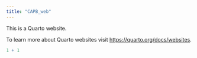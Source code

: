 ---
title: "CAPB_web"
---

This is a Quarto website.

To learn more about Quarto websites visit <https://quarto.org/docs/websites>.

```{r}
1 + 1
```


